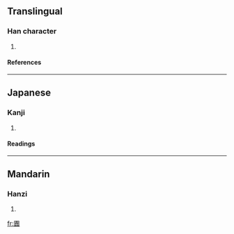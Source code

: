 ==Translingual==
===Han character===
{{Han char|rn=31|rad=囗|as=12|sn=15|four=6080<sub>6</sub>|canj=田中一金 (WLMC)}}
# {{defn|Han}}
====References====
{{Han ref|kx=0221.080|dkj=04842|dj=0453.050|hdz=10726.100|uh=571A|ud=22298|bh=E549|bd=58697}}
----
==Japanese==
===Kanji===
{{ja-kanji|grade=|rs=囗12}}
# {{defn|Japanese}} 
====Readings====
{{ja-readings|on=[[かい]] (kai), [[え]] (e), [[がい]] (gai)|kun=[[もん]] (mon)}}
----
==Mandarin==
===Hanzi===
{{cmn-hanzi|pin=[[huì]] ([[hui4]])|wg=hui<sup>4</sup>}}
# {{defn|Mandarin}}

[[fr:圚]]